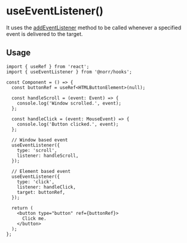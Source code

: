 # useEventListener()

It uses the [addEventListener](https://developer.mozilla.org/en-US/docs/Web/API/EventTarget/addEventListener)
method to be called whenever a specified event is delivered to the target.

## Usage

```tsx copy
import { useRef } from 'react';
import { useEventListener } from '@norr/hooks';

const Component = () => {
  const buttonRef = useRef<HTMLButtonElement>(null);

  const handleScroll = (event: Event) => {
    console.log('Window scrolled.', event);
  };

  const handleClick = (event: MouseEvent) => {
    console.log('Button clicked.', event);
  };

  // Window based event
  useEventListener({
    type: 'scroll',
    listener: handleScroll,
  });

  // Element based event
  useEventListener({
    type: 'click',
    listener: handleClick,
    target: buttonRef,
  });

  return (
    <button type="button" ref={buttonRef}>
      Click me.
    </button>
  );
};
```
